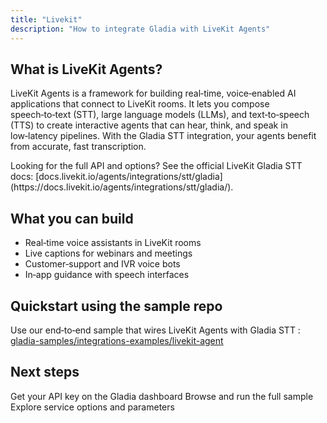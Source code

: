 ```yaml
---
title: "Livekit"
description: "How to integrate Gladia with LiveKit Agents"
---
```


## What is LiveKit Agents?

LiveKit Agents is a framework for building real‑time, voice‑enabled AI applications that connect to LiveKit rooms. It lets you compose speech‑to‑text (STT), large language models (LLMs), and text‑to‑speech (TTS) to create interactive agents that can hear, think, and speak in low‑latency pipelines. With the Gladia STT integration, your agents benefit from accurate, fast transcription.

<Tip>
  Looking for the full API and options? See the official LiveKit Gladia STT
  docs:
  [docs.livekit.io/agents/integrations/stt/gladia](https://docs.livekit.io/agents/integrations/stt/gladia/).
</Tip>

## What you can build

- Real‑time voice assistants in LiveKit rooms
- Live captions for webinars and meetings
- Customer‑support and IVR voice bots
- In‑app guidance with speech interfaces

## Quickstart using the sample repo

Use our end‑to‑end sample that wires LiveKit Agents with Gladia STT : [gladia-samples/integrations-examples/livekit-agent](https://github.com/gladiaio/gladia-samples/tree/main/integrations-examples/livekit-agent)

## Next steps

<CardGroup cols={3}>
  <Card title="Get your API key" href="https://app.gladia.io/apikeys" icon="key">
    Get your API key on the Gladia dashboard
  </Card>
  <Card
    title="LiveKit agent with Gladia"
    icon="github"
    href="https://github.com/gladiaio/gladia-samples/tree/main/integrations-examples/livekit-agent"
  >
    Browse and run the full sample
  </Card>
  <Card
    title="LiveKit Gladia STT docs"
    icon="book"
    href="https://docs.livekit.io/agents/integrations/stt/gladia/"
  >
    Explore service options and parameters
  </Card>
</CardGroup>
